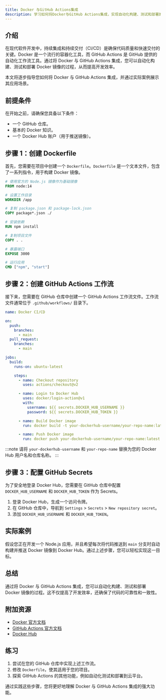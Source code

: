 ```yaml
---
title: Docker 与GitHub Actions集成
description: 学习如何将Docker与GitHub Actions集成，实现自动化构建、测试和部署的CI/CD流程。
---
```


## 介绍

在现代软件开发中，持续集成和持续交付（CI/CD）是确保代码质量和快速交付的关键。Docker 是一个流行的容器化工具，而 GitHub Actions 是 GitHub 提供的自动化工作流工具。通过将 Docker 与 GitHub Actions 集成，您可以自动化构建、测试和部署 Docker 镜像的过程，从而提高开发效率。

本文将逐步指导您如何将 Docker 与 GitHub Actions 集成，并通过实际案例展示其应用场景。

## 前提条件

在开始之前，请确保您具备以下条件：

- 一个 GitHub 仓库。
- 基本的 Docker 知识。
- 一个 Docker Hub 账户（用于推送镜像）。

## 步骤 1：创建 Dockerfile

首先，您需要在项目中创建一个 `Dockerfile`。`Dockerfile` 是一个文本文件，包含了一系列指令，用于构建 Docker 镜像。

```dockerfile
# 使用官方的 Node.js 镜像作为基础镜像
FROM node:14

# 设置工作目录
WORKDIR /app

# 复制 package.json 和 package-lock.json
COPY package*.json ./

# 安装依赖
RUN npm install

# 复制项目文件
COPY . .

# 暴露端口
EXPOSE 3000

# 运行应用
CMD ["npm", "start"]
```

## 步骤 2：创建 GitHub Actions 工作流

接下来，您需要在 GitHub 仓库中创建一个 GitHub Actions 工作流文件。工作流文件通常位于 `.github/workflows/` 目录下。

```yaml
name: Docker CI/CD

on:
  push:
    branches:
      - main
  pull_request:
    branches:
      - main

jobs:
  build:
    runs-on: ubuntu-latest

    steps:
      - name: Checkout repository
        uses: actions/checkout@v2

      - name: Login to Docker Hub
        uses: docker/login-action@v1
        with:
          username: ${{ secrets.DOCKER_HUB_USERNAME }}
          password: ${{ secrets.DOCKER_HUB_TOKEN }}

      - name: Build Docker image
        run: docker build -t your-dockerhub-username/your-repo-name:latest .

      - name: Push Docker image
        run: docker push your-dockerhub-username/your-repo-name:latest
```

:::note
请将 `your-dockerhub-username` 和 `your-repo-name` 替换为您的 Docker Hub 用户名和仓库名称。
:::

## 步骤 3：配置 GitHub Secrets

为了安全地登录 Docker Hub，您需要在 GitHub 仓库中配置 `DOCKER_HUB_USERNAME` 和 `DOCKER_HUB_TOKEN` 作为 Secrets。

1. 登录 Docker Hub，生成一个访问令牌。
2. 在 GitHub 仓库中，导航到 `Settings` > `Secrets` > `New repository secret`。
3. 添加 `DOCKER_HUB_USERNAME` 和 `DOCKER_HUB_TOKEN`。

## 实际案例

假设您正在开发一个 Node.js 应用，并且希望每次将代码推送到 `main` 分支时自动构建并推送 Docker 镜像到 Docker Hub。通过上述步骤，您可以轻松实现这一目标。

## 总结

通过将 Docker 与 GitHub Actions 集成，您可以自动化构建、测试和部署 Docker 镜像的过程。这不仅提高了开发效率，还确保了代码的可靠性和一致性。

## 附加资源

- [Docker 官方文档](https://docs.docker.com/)
- [GitHub Actions 官方文档](https://docs.github.com/en/actions)
- [Docker Hub](https://hub.docker.com/)

## 练习

1. 尝试在您的 GitHub 仓库中实现上述工作流。
2. 修改 `Dockerfile`，使其适用于您的项目。
3. 探索 GitHub Actions 的其他功能，例如自动化测试和部署到云平台。

通过实践这些步骤，您将更好地理解 Docker 与 GitHub Actions 集成的强大功能。